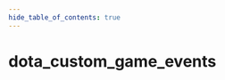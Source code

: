 ```yaml
---
hide_table_of_contents: true
---
```


<!---
!!!!!!
THIS PAGE IS AUTOGENERATED FROM GAME FGD DEFINITIONS!
DO NOT EDIT MANUALLY!
!!!!!!

In order to make edits, you can make an annotation file in /fgd_dump_overrides
-->


# dota_custom_game_events



<Tabs queryString="game">
    
<TabItem value="dota2" label="Dota 2">
    <DOTA2Page />
</TabItem>

</Tabs>
